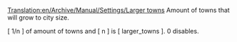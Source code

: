 [[Translation:en/Archive/Manual/Settings/Larger towns]]
Amount of towns that will grow to city size.

[ 1/n ] of amount of towns and [ n ] is [ larger_towns ]. 0 disables.